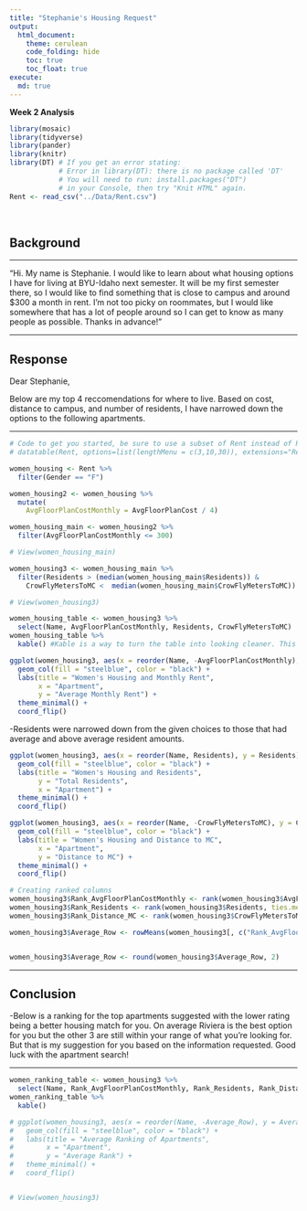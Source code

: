 ```yaml
---
title: "Stephanie's Housing Request"
output: 
  html_document:
    theme: cerulean
    code_folding: hide
    toc: true
    toc_float: true
execute:
  md: true
---
```


**Week 2 Analysis**

```r
library(mosaic)
library(tidyverse)
library(pander)
library(knitr)
library(DT) # If you get an error stating: 
            # Error in library(DT): there is no package called 'DT'
            # You will need to run: install.packages("DT") 
            # in your Console, then try "Knit HTML" again.
Rent <- read_csv("../Data/Rent.csv")
```

<br />

## Background

------------------------------------------------------------------------

"Hi. My name is Stephanie. I would like to learn about what housing options I have for living at BYU-Idaho next semester. It will be my first semester there, so I would like to find something that is close to campus and around \$300 a month in rent. I'm not too picky on roommates, but I would like somewhere that has a lot of people around so I can get to know as many people as possible. Thanks in advance!"

------------------------------------------------------------------------

## Response

Dear Stephanie,

Below are my top 4 reccomendations for where to live. Based on cost, distance to campus, and number of residents, I have narrowed down the options to the following apartments. 

-------------------------------------------------------------------------

```r
# Code to get you started, be sure to use a subset of Rent instead of Rent in this code though.
# datatable(Rent, options=list(lengthMenu = c(3,10,30)), extensions="Responsive")

women_housing <- Rent %>%
  filter(Gender == "F")

women_housing2 <- women_housing %>%
  mutate(
    AvgFloorPlanCostMonthly = AvgFloorPlanCost / 4)

women_housing_main <- women_housing2 %>%
  filter(AvgFloorPlanCostMonthly <= 300)

# View(women_housing_main)

women_housing3 <- women_housing_main %>%
  filter(Residents > (median(women_housing_main$Residents)) &
    CrowFlyMetersToMC <  median(women_housing_main$CrowFlyMetersToMC))

# View(women_housing3)


```

```r

women_housing_table <- women_housing3 %>%
  select(Name, AvgFloorPlanCostMonthly, Residents, CrowFlyMetersToMC)
women_housing_table %>%
  kable() #Kable is a way to turn the table into looking cleaner. This way it's more professional to read.

ggplot(women_housing3, aes(x = reorder(Name, -AvgFloorPlanCostMonthly), y = AvgFloorPlanCostMonthly)) +
  geom_col(fill = "steelblue", color = "black") +
  labs(title = "Women's Housing and Monthly Rent",
       x = "Apartment",
       y = "Average Monthly Rent") +
  theme_minimal() +
  coord_flip()


```

-Residents were narrowed down from the given choices to those that had average and above average resident amounts.

```r
ggplot(women_housing3, aes(x = reorder(Name, Residents), y = Residents)) +
  geom_col(fill = "steelblue", color = "black") +
  labs(title = "Women's Housing and Residents",
       y = "Total Residents",
       x = "Apartment") +
  theme_minimal() +
  coord_flip()
```

```r
ggplot(women_housing3, aes(x = reorder(Name, -CrowFlyMetersToMC), y = CrowFlyMetersToMC)) +
  geom_col(fill = "steelblue", color = "black") +
  labs(title = "Women's Housing and Distance to MC",
       x = "Apartment",
       y = "Distance to MC") +
  theme_minimal() +
  coord_flip()

```

```r
# Creating ranked columns
women_housing3$Rank_AvgFloorPlanCostMonthly <- rank(women_housing3$AvgFloorPlanCostMonthly, ties.method = "min")
women_housing3$Rank_Residents <- rank(women_housing3$Residents, ties.method = "min")
women_housing3$Rank_Distance_MC <- rank(women_housing3$CrowFlyMetersToMC, ties.method = "min")

women_housing3$Average_Row <- rowMeans(women_housing3[, c("Rank_AvgFloorPlanCostMonthly", "Rank_Residents", "Rank_Distance_MC")], na.rm = TRUE)


women_housing3$Average_Row <- round(women_housing3$Average_Row, 2)
```

------------------------------------------------------------------------

## Conclusion

-Below is a ranking for the top apartments suggested with the lower rating being a better housing match for you. On average Riviera is the best option for you but the other 3 are still within your range of what you're looking for. But that is my suggestion for you based on the information requested. Good luck with the apartment search!

-------------------------------------------------------------------------


```r
women_ranking_table <- women_housing3 %>%
  select(Name, Rank_AvgFloorPlanCostMonthly, Rank_Residents, Rank_Distance_MC, Average_Row)
women_ranking_table %>%
  kable()

# ggplot(women_housing3, aes(x = reorder(Name, -Average_Row), y = Average_Row)) + #The "-" means to make the order descending. To flip it.
#   geom_col(fill = "steelblue", color = "black") +
#   labs(title = "Average Ranking of Apartments",
#        x = "Apartment",
#        y = "Average Rank") +
#   theme_minimal() +
#   coord_flip()


# View(women_housing3)

```
